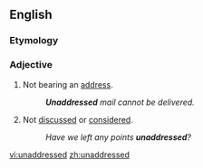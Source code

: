 ==English==

===Etymology===
{{prefix|un|addressed}}

===Adjective===
{{en-adj|-}}

# Not bearing an [[address]].
#: '''''Unaddressed''' mail cannot be delivered.''
# Not [[discussed]] or [[considered]].
#: ''Have we left any points '''unaddressed'''?''

[[vi:unaddressed]]
[[zh:unaddressed]]